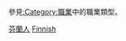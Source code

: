 {{Catnav|頁面分類|各種主題的頁面分類|按國家分類|各國人物|芬兰人}}
{{Catnav|頁面分類|人物|職業|按职业分类的各国人物}}
{{Catnav|頁面分類|人物|各國人物|芬兰人}}

參見[[:Category:職業|:Category:職業]]中的職業類型。
{{Commons category|People of Finland by occupation}}

[[Category:芬蘭人|]]
[[Category:各職業諸國人物|Finnish]]